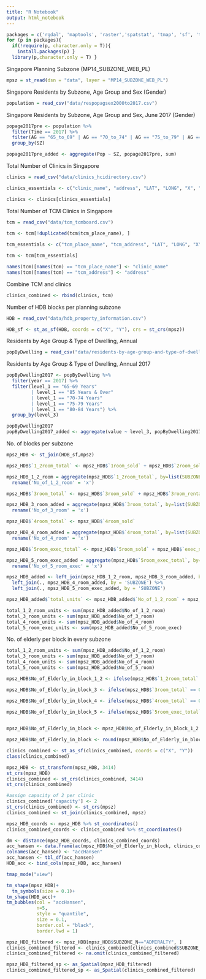 ```yaml
---
title: "R Notebook"
output: html_notebook
---
```


```r
packages = c('rgdal', 'maptools', 'raster','spatstat', 'tmap', 'sf', 'tidyverse', 'SpatialAcc', 'tbart') 
for (p in packages){ 
  if(!require(p, character.only = T)){ 
    install.packages(p) } 
  library(p,character.only = T) }
```

Singapore Planning Subzone (MP14_SUBZONE_WEB_PL)
```r
mpsz = st_read(dsn = "data", layer = "MP14_SUBZONE_WEB_PL")

```

Singapore Residents by Subzone, Age Group and Sex (Gender)
```r
population = read_csv("data/respopagsex2000to2017.csv")

```

Singapore Residents by Subzone, Age Group and Sex, June 2017 (Gender)
```r
popage2017pre <- population %>%
  filter(Time == 2017) %>%
  filter(AG == "65_to_69" | AG == "70_to_74" | AG == "75_to_79" | AG == "80_to_84" | AG == "85_and_over") %>%
  group_by(SZ)

popage2017pre_added <- aggregate(Pop ~ SZ, popage2017pre, sum)

```


Total Number of Clinics in Singapore
```r
clinics = read_csv("data/clinics_hcidirectory.csv")

clinics_essentials <- c("clinic_name", "address", "LAT", "LONG", "X", "Y") # remove postal code

clinics <- clinics[clinics_essentials]
```


Total Number of TCM Clinics in Singapore
```r
tcm = read_csv("data/tcm_tcmboard.csv")

tcm <- tcm[!duplicated(tcm$tcm_place_name), ]
  
tcm_essentials <- c("tcm_place_name", "tcm_address", "LAT", "LONG", "X", "Y")

tcm <- tcm[tcm_essentials]

names(tcm)[names(tcm) == "tcm_place_name"] <- "clinic_name"
names(tcm)[names(tcm) == "tcm_address"] <- "address"
```


Combine TCM and clinics
```r
clinics_combined <- rbind(clinics, tcm)

```

Number of HDB blocks per planning subzone
```r
HDB = read_csv("data/hdb_property_information.csv")

HDB_sf <- st_as_sf(HDB, coords = c("X", "Y"), crs = st_crs(mpsz))

```

Residents by Age Group & Type of Dwelling, Annual
```r
popByDwelling = read_csv("data/residents-by-age-group-and-type-of-dwelling-detailed-categories-annual.csv")

```

Residents by Age Group & Type of Dwelling, Annual 2017
```r
popByDwelling2017 <- popByDwelling %>%
  filter(year == 2017) %>%
  filter(level_1 == "65-69 Years" 
         | level_1 == "85 Years & Over" 
         | level_1 == "70-74 Years" 
         | level_1 == "75-79 Years"  
         | level_1 == "80-84 Years") %>%
  group_by(level_3)

popByDwelling2017
popByDwelling2017_added <- aggregate(value ~ level_3, popByDwelling2017, sum)

```


No. of blocks per subzone
```r
mpsz_HDB <- st_join(HDB_sf,mpsz)

mpsz_HDB$`1_2room_total` <- mpsz_HDB$`1room_sold` + mpsz_HDB$`2room_sold` + mpsz_HDB$`1room_rental` + mpsz_HDB$`2room_rental`

mpsz_HDB_1_2_room = aggregate(mpsz_HDB$`1_2room_total`, by=list(SUBZONE=mpsz_HDB$SUBZONE_N), FUN=sum) %>%
  rename('No_of_1_2_room' = 'x') 

mpsz_HDB$`3room_total` <- mpsz_HDB$`3room_sold` + mpsz_HDB$`3room_rental` + mpsz_HDB$`other_room_rental`

mpsz_HDB_3_room_added = aggregate(mpsz_HDB$`3room_total`, by=list(SUBZONE=mpsz_HDB$SUBZONE_N), FUN=sum) %>%
  rename('No_of_3_room' = 'x') 

mpsz_HDB$`4room_total` <- mpsz_HDB$`4room_sold`

mpsz_HDB_4_room_added = aggregate(mpsz_HDB$`4room_total`, by=list(SUBZONE=mpsz_HDB$SUBZONE_N), FUN=sum) %>%
  rename('No_of_4_room' = 'x') 

mpsz_HDB$`5room_exec_total` <- mpsz_HDB$`5room_sold` + mpsz_HDB$`exec_sold`

mpsz_HDB_5_room_exec_added = aggregate(mpsz_HDB$`5room_exec_total`, by=list(SUBZONE=mpsz_HDB$SUBZONE_N), FUN=sum) %>%
  rename('No_of_5_room_exec' = 'x')   

mpsz_HDB_added <- left_join(mpsz_HDB_1_2_room, mpsz_HDB_3_room_added, by ='SUBZONE') %>%
  left_join(., mpsz_HDB_4_room_added, by = 'SUBZONE') %>%
  left_join(., mpsz_HDB_5_room_exec_added, by = 'SUBZONE')

mpsz_HDB_added$`total_units` <- mpsz_HDB_added$`No_of_1_2_room` + mpsz_HDB_added$`No_of_3_room` + mpsz_HDB_added$`No_of_4_room` + mpsz_HDB_added$`No_of_5_room`
```

```r
total_1_2_room_units <- sum(mpsz_HDB_added$No_of_1_2_room) 
total_3_room_units <- sum(mpsz_HDB_added$No_of_3_room) 
total_4_room_units <- sum(mpsz_HDB_added$No_of_4_room) 
total_5_room_exec_units <- sum(mpsz_HDB_added$No_of_5_room_exec) 

```


No. of elderly per block in every subzone
```r
total_1_2_room_units <- sum(mpsz_HDB_added$No_of_1_2_room) 
total_3_room_units <- sum(mpsz_HDB_added$No_of_3_room) 
total_4_room_units <- sum(mpsz_HDB_added$No_of_4_room) 
total_5_room_units <- sum(mpsz_HDB_added$No_of_5_room) 

mpsz_HDB$No_of_Elderly_in_block_1_2 <- ifelse(mpsz_HDB$`1_2room_total` == 0, 0, mpsz_HDB$`1_2room_total`/total_1_2_room_units) * popByDwelling2017_added$value[popByDwelling2017_added$level_3=="HDB 1- And 2-Room Flats"]

mpsz_HDB$No_of_Elderly_in_block_3 <- ifelse(mpsz_HDB$`3room_total` == 0, 0, mpsz_HDB$`3room_total`/total_3_room_units) * popByDwelling2017_added$value[popByDwelling2017_added$level_3=="HDB 3-Room Flats"] 

mpsz_HDB$No_of_Elderly_in_block_4 <- ifelse(mpsz_HDB$`4room_total` == 0, 0, mpsz_HDB$`4room_total`/total_4_room_units) * popByDwelling2017_added$value[popByDwelling2017_added$level_3=="HDB 4-Room Flats"]

mpsz_HDB$No_of_Elderly_in_block_5 <- ifelse(mpsz_HDB$`5room_exec_total` == 0, 0, mpsz_HDB$`5room_exec_total`/total_5_room_exec_units) * popByDwelling2017_added$value[popByDwelling2017_added$level_3=="HDB 5-Room And Executive Flats"]
                                    

mpsz_HDB$No_of_Elderly_in_block <- mpsz_HDB$No_of_Elderly_in_block_1_2 + mpsz_HDB$No_of_Elderly_in_block_3 + mpsz_HDB$No_of_Elderly_in_block_4 + mpsz_HDB$No_of_Elderly_in_block_5
```


```r
mpsz_HDB$No_of_Elderly_in_block <- round(mpsz_HDB$No_of_Elderly_in_block)
```

```r
clinics_combined <- st_as_sf(clinics_combined, coords = c("X", "Y"))
class(clinics_combined)
```

```r
mpsz_HDB <- st_transform(mpsz_HDB, 3414)
st_crs(mpsz_HDB)
clinics_combined <- st_crs(clinics_combined, 3414)
st_crs(clinics_combined)
```

```r
#assign capacity of 2 per clinic
clinics_combined['capacity'] <- 2
st_crs(clinics_combined) <- st_crs(mpsz)
clinics_combined <- st_join(clinics_combined, mpsz)
```

```r
mpsz_HDB_coords <- mpsz_HDB %>% st_coordinates() 
clinics_combined_coords <- clinics_combined %>% st_coordinates()
```

```r
dm <- distance(mpsz_HDB_coords, clinics_combined_coords)
acc_hansen <- data.frame(ac(mpsz_HDB$No_of_Elderly_in_block, clinics_combined$capacity, dm, power=0.01, family="Hansen"))
colnames(acc_hansen) <- "accHansen"
acc_hansen <- tbl_df(acc_hansen)
HDB_acc <- bind_cols(mpsz_HDB, acc_hansen)
```

```r
tmap_mode("view")
```

```r
tm_shape(mpsz_HDB)+
  tm_symbols(size = 0.1)+
tm_shape(HDB_acc)+
tm_bubbles(col = "accHansen",
           n=5,
           style = "quantile",
           size = 0.1,
           border.col = "black",
           border.lwd = 1)
```

```r
mpsz_HDB_filtered <- mpsz_HDB[mpsz_HDB$SUBZONE_N=="ADMIRALTY", ]
clinics_combined_filtered <- clinics_combined[clinics_combined$SUBZONE_N=="ADMIRALTY", ]
clinics_combined_filtered <- na.omit(clinics_combined_filtered)
```

```r
mpsz_HDB_filtered_sp <- as_Spatial(mpsz_HDB_filtered)
clinics_combined_filtered_sp <- as_Spatial(clinics_combined_filtered)
```
